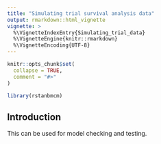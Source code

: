 ```yaml
---
title: "Simulating trial survival analysis data"
output: rmarkdown::html_vignette
vignette: >
  %\VignetteIndexEntry{Simulating_trial_data}
  %\VignetteEngine{knitr::rmarkdown}
  %\VignetteEncoding{UTF-8}
---
```


```r
knitr::opts_chunk$set(
  collapse = TRUE,
  comment = "#>"
)
```

```r
library(rstanbmcm)
```

## Introduction

This can be used for model checking and testing.
